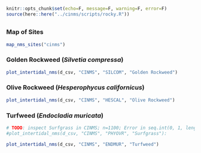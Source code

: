 
```r
knitr::opts_chunk$set(echo=F, message=F, warning=F, error=F)
source(here::here("../cinms/scripts/rocky.R"))
```

## {.tabset}

### Map of Sites

```r
map_nms_sites("cinms")
```

### Golden Rockweed (_Silvetia compressa_) {.active}

```r
plot_intertidal_nms(d_csv, "CINMS", "SILCOM", "Golden Rockweed")
```

### Olive Rockweed (_Hesperophycus californicus_)

```r
plot_intertidal_nms(d_csv, "CINMS", "HESCAL", "Olive Rockweed")
```

### Turfweed (_Endocladia muricata_)

```r
# TODO: inspect Surfgrass in CINMS; n=1100; Error in seq.int(0, 1, length.out = n)
#plot_intertidal_nms(d_csv, "CINMS", "PHYOVR", "Surfgrass"):

plot_intertidal_nms(d_csv, "CINMS", "ENDMUR", "Turfweed")
```









